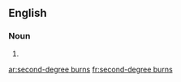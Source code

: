 ==English==

===Noun===
{{head|en|plural|head=[[second]]-[[degree]] [[burn]]s}}

# {{plural of|second-degree burn|lang=en|nocat=1}}

[[ar:second-degree burns]]
[[fr:second-degree burns]]